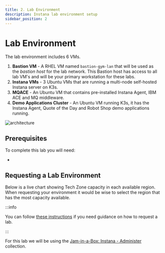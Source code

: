 ```yaml
---
title: 2. Lab Environment
description: Instana lab environment setup
sidebar_position: 2
---
```



# Lab Environment

The lab environment includes 6 VMs.

1. **Bastion VM** - A RHEL VM named `bastion-gym-lan` that will be used as the
   _bastion host_ for the lab network. This Bastion host has access to all lab
   VM's and will be your primary workstation for these labs.
2. **Instana VMs** - 3 Ubuntu VMs that are running a multi-node self-hosted
   Instana server on K3s.
3. **MQACE** - An Ubuntu VM that contains pre-installed Instana Agent, IBM ACE
   and MQ middleware.
4. **Demo Applications Cluster** - An Ubuntu VM running K3s, it has the Instana
   Agent, Quote of the Day and Robot Shop demo applications running.

![architecture](images/architecture.png)

## Prerequisites

To complete this lab you will need:

- <LicenseInfo />

## Requesting a Lab Environment


Below is a live chart showing Tech Zone capacity in each available region. When
requesting your environment it would be wise to select the region that has the
most capacity available.

<TechZoneStatus />

:::info

You can follow
[these instructions](/waiops-tech-jam/labs/jam-in-a-box/#requesting-a-lab-environment)
if you need guidance on how to request a lab.

:::

For this lab we will be using the
[Jam-in-a-Box: Instana - Administer](https://techzone.ibm.com/my/reservations/create/67f372f65dfdb1d3837cd84b)
collection.
